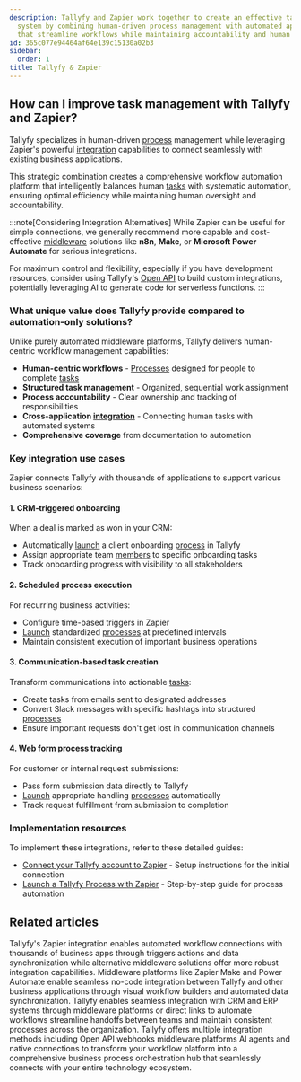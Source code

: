 ```yaml
---
description: Tallyfy and Zapier work together to create an effective task management
  system by combining human-driven process management with automated application connections
  that streamline workflows while maintaining accountability and human oversight.
id: 365c077e94464af64e139c15130a02b3
sidebar:
  order: 1
title: Tallyfy & Zapier
---
```


## How can I improve task management with Tallyfy and Zapier?

Tallyfy specializes in human-driven [process](/products/pro/tracking-and-tasks/processes/) management while leveraging Zapier's powerful [integration](/products/pro/integrations/) capabilities to connect seamlessly with existing business applications.

This strategic combination creates a comprehensive workflow automation platform that intelligently balances human [tasks](/products/pro/tracking-and-tasks/tasks/) with systematic automation, ensuring optimal efficiency while maintaining human oversight and accountability.

:::note[Considering Integration Alternatives]
While Zapier can be useful for simple connections, we generally recommend more capable and cost-effective [middleware](/products/pro/integrations/middleware/) solutions like **n8n**, **Make**, or **Microsoft Power Automate** for serious integrations.

For maximum control and flexibility, especially if you have development resources, consider using Tallyfy's [Open API](/products/pro/integrations/open-api/) to build custom integrations, potentially leveraging AI to generate code for serverless functions.
:::

### What unique value does Tallyfy provide compared to automation-only solutions?

Unlike purely automated middleware platforms, Tallyfy delivers human-centric workflow management capabilities:

- **Human-centric workflows** - [Processes](/products/pro/tracking-and-tasks/processes/) designed for people to complete [tasks](/products/pro/tracking-and-tasks/tasks/)
- **Structured task management** - Organized, sequential work assignment
- **Process accountability** - Clear ownership and tracking of responsibilities
- **Cross-application [integration](/products/pro/integrations/)** - Connecting human tasks with automated systems
- **Comprehensive coverage** from documentation to automation

### Key integration use cases

Zapier connects Tallyfy with thousands of applications to support various business scenarios:

#### 1. CRM-triggered onboarding

When a deal is marked as won in your CRM:
- Automatically [launch](/products/pro/launching/) a client onboarding [process](/products/pro/tracking-and-tasks/processes/) in Tallyfy
- Assign appropriate team [members](/products/pro/documenting/members/) to specific onboarding tasks
- Track onboarding progress with visibility to all stakeholders

#### 2. Scheduled process execution

For recurring business activities:
- Configure time-based triggers in Zapier
- [Launch](/products/pro/launching/) standardized [processes](/products/pro/tracking-and-tasks/processes/) at predefined intervals
- Maintain consistent execution of important business operations

#### 3. Communication-based task creation

Transform communications into actionable [tasks](/products/pro/tracking-and-tasks/tasks/):
- Create tasks from emails sent to designated addresses
- Convert Slack messages with specific hashtags into structured [processes](/products/pro/tracking-and-tasks/processes/)
- Ensure important requests don't get lost in communication channels

#### 4. Web form process tracking

For customer or internal request submissions:
- Pass form submission data directly to Tallyfy
- [Launch](/products/pro/launching/) appropriate handling [processes](/products/pro/tracking-and-tasks/processes/) automatically
- Track request fulfillment from submission to completion

### Implementation resources

To implement these integrations, refer to these detailed guides:

- [Connect your Tallyfy account to Zapier](/products/pro/integrations/middleware/zapier/how-to-connect-your-tallyfy-account-to-zapier/) - Setup instructions for the initial connection
- [Launch a Tallyfy Process with Zapier](/products/pro/integrations/middleware/zapier/how-to-customize-your-tallyfy-zap-for-launch-process/) - Step-by-step guide for process automation


## Related articles
<CardGrid>
<LinkTitleCard header="<b>Middleware > Zapier</b>" href="/products/pro/integrations/middleware/zapier/" > Tallyfy's Zapier integration enables automated workflow connections with thousands of business apps through triggers actions and data synchronization while alternative middleware solutions offer more robust integration capabilities. </LinkTitleCard>
<LinkTitleCard header="<b>Integrations > Middleware</b>" href="/products/pro/integrations/middleware/" > Middleware platforms like Zapier Make and Power Automate enable seamless no-code integration between Tallyfy and other business applications through visual workflow builders and automated data synchronization. </LinkTitleCard>
<LinkTitleCard header="<b>Middleware > Integrate to your CRM or ERP</b>" href="/products/pro/integrations/middleware/integrate-into-crm/" > Tallyfy enables seamless integration with CRM and ERP systems through middleware platforms or direct links to automate workflows streamline handoffs between teams and maintain consistent processes across the organization. </LinkTitleCard>
<LinkTitleCard header="<b>Pro > Integrations</b>" href="/products/pro/integrations/" > Tallyfy offers multiple integration methods including Open API webhooks middleware platforms AI agents and native connections to transform your workflow platform into a comprehensive business process orchestration hub that seamlessly connects with your entire technology ecosystem. </LinkTitleCard>
</CardGrid>